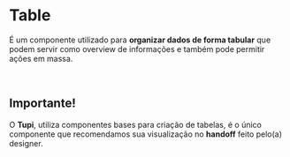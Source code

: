 # **Table**

É um componente utilizado para **organizar dados de forma tabular** que podem servir como overview de informações e também pode permitir ações em massa.

<br />

## Importante!

O **Tupi**, utiliza componentes bases para criação de tabelas, é o único componente que recomendamos sua visualização no **handoff** feito pelo(a) designer.
